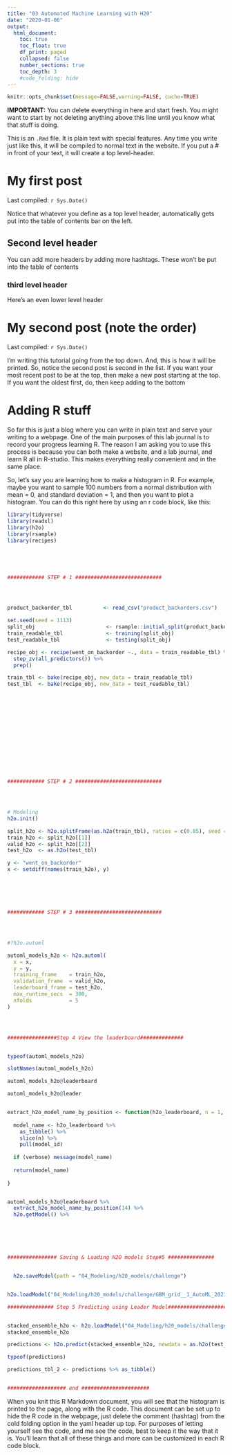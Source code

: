 ```yaml
---
title: "03 Automated Machine Learning with H20"
date: "2020-01-06"
output:
  html_document:
    toc: true
    toc_float: true
    df_print: paged
    collapsed: false
    number_sections: true
    toc_depth: 3
    #code_folding: hide
---
```


```r
knitr::opts_chunk$set(message=FALSE,warning=FALSE, cache=TRUE)
```

**IMPORTANT:** You can delete everything in here and start fresh. You might want to start by not deleting anything above this line until you know what that stuff is doing.

This is an `.Rmd` file. It is plain text with special features. Any time you write just like this, it will be compiled to normal text in the website. If you put a \# in front of your text, it will create a top level-header.

# My first post

Last compiled: `r Sys.Date()`

Notice that whatever you define as a top level header, automatically gets put into the table of contents bar on the left. 

## Second level header

You can add more headers by adding more hashtags. These won't be put into the table of contents

### third level header

Here's an even lower level header

# My second post (note the order)

Last compiled: `r Sys.Date()`

I'm writing this tutorial going from the top down. And, this is how it will be printed. So, notice the second post is second in the list. If you want your most recent post to be at the top, then make a new post starting at the top. If you want the oldest first, do, then keep adding to the bottom

# Adding R stuff

So far this is just a blog where you can write in plain text and serve your writing to a webpage. One of the main purposes of this lab journal is to record your progress learning R. The reason I am asking you to use this process is because you can both make a website, and a lab journal, and learn R all in R-studio. This makes everything really convenient and in the same place. 

So, let's say you are learning how to make a histogram in R. For example, maybe you want to sample 100 numbers from a normal distribution with mean = 0, and standard deviation = 1, and then you want to plot a histogram. You can do this right here by using an r code block, like this:

```r
library(tidyverse)
library(readxl)
library(h2o)
library(rsample)
library(recipes)





############ STEP # 1 ############################




product_backorder_tbl          <- read_csv("product_backorders.csv")

set.seed(seed = 1113)
split_obj                       <- rsample::initial_split(product_backorder_tbl, prop = 0.85)
train_readable_tbl              <- training(split_obj)
test_readable_tbl               <- testing(split_obj)

recipe_obj <- recipe(went_on_backorder ~., data = train_readable_tbl) %>% 
  step_zv(all_predictors()) %>% 
  prep()

train_tbl <- bake(recipe_obj, new_data = train_readable_tbl)
test_tbl  <- bake(recipe_obj, new_data = test_readable_tbl)















############ STEP # 2 ############################




# Modeling
h2o.init()

split_h2o <- h2o.splitFrame(as.h2o(train_tbl), ratios = c(0.85), seed = 1234)
train_h2o <- split_h2o[[1]]
valid_h2o <- split_h2o[[2]]
test_h2o  <- as.h2o(test_tbl)

y <- "went_on_backorder"
x <- setdiff(names(train_h2o), y)






############ STEP # 3 ############################




#?h2o.automl

automl_models_h2o <- h2o.automl(
  x = x,
  y = y,
  training_frame    = train_h2o,
  validation_frame  = valid_h2o,
  leaderboard_frame = test_h2o,
  max_runtime_secs  = 300,
  nfolds            = 5 
)




################Step 4 View the leaderboard##############


typeof(automl_models_h2o)

slotNames(automl_models_h2o)

automl_models_h2o@leaderboard

automl_models_h2o@leader


extract_h2o_model_name_by_position <- function(h2o_leaderboard, n = 1, verbose = T) {
  
  model_name <- h2o_leaderboard %>%
    as_tibble() %>%
    slice(n) %>%
    pull(model_id)
  
  if (verbose) message(model_name)
  
  return(model_name)
  
}


automl_models_h2o@leaderboard %>% 
  extract_h2o_model_name_by_position(14) %>% 
  h2o.getModel() %>%






################ Saving & Loading H2O models Step#5 ###############


  h2o.saveModel(path = "04_Modeling/h20_models/challenge")


h2o.loadModel("04_Modeling/h20_models/challenge/GBM_grid__1_AutoML_20210531_150000_model_3")

############### Step 5 Predicting using Leader Model#####################


stacked_ensemble_h2o <- h2o.loadModel("04_Modeling/h20_models/challenge/GBM_grid__1_AutoML_20210531_150000_model_3")
stacked_ensemble_h2o

predictions <- h2o.predict(stacked_ensemble_h2o, newdata = as.h2o(test_tbl))

typeof(predictions)

predictions_tbl_2 <- predictions %>% as_tibble()


################### end ######################
```

When you knit this R Markdown document, you will see that the histogram is printed to the page, along with the R code. This document can be set up to hide the R code in the webpage, just delete the comment (hashtag) from the cold folding option in the yaml header up top. For purposes of letting yourself see the code, and me see the code, best to keep it the way that it is. You'll learn that all of these things and more can be customized in each R code block.